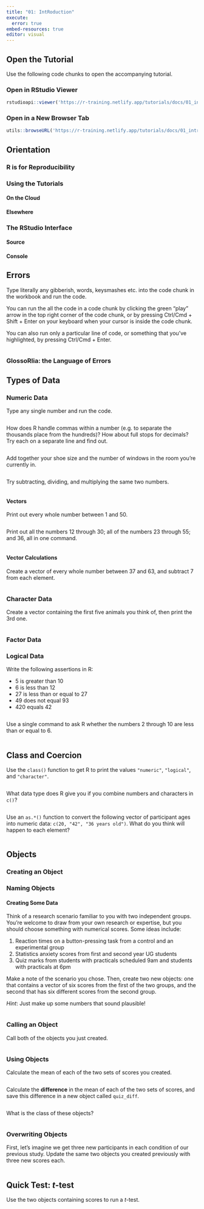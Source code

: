```yaml
---
title: "01: IntRoduction"
execute:
  error: true
embed-resources: true
editor: visual
---
```


## Open the Tutorial

Use the following code chunks to open the accompanying tutorial.

### Open in RStudio Viewer

```r
rstudioapi::viewer('https://r-training.netlify.app/tutorials/docs/01_intro')
```

### Open in a New Browser Tab

```r
utils::browseURL('https://r-training.netlify.app/tutorials/docs/01_intro')
```

## Orientation

### R is for Reproducibility

### Using the Tutorials

#### On the Cloud

#### Elsewhere

### The RStudio Interface

#### Source

#### Console

## Errors

Type literally any gibberish, words, keysmashes etc. into the code chunk in the workbook and run the code.

You can run the all the code in a code chunk by clicking the green "play" arrow in the top right corner of the code chunk, or by pressing Ctrl/Cmd + Shift + Enter on your keyboard when your cursor is inside the code chunk.

You can also run only a particular line of code, or something that you've highlighted, by pressing Ctrl/Cmd + Enter.

```r

```

### GlossoRlia: the Language of Errors

## Types of Data

### Numeric Data

Type any single number and run the code.

```r

```

How does R handle commas within a number (e.g. to separate the thousands place from the hundreds)? How about full stops for decimals? Try each on a separate line and find out.

```r

```

Add together your shoe size and the number of windows in the room you're currently in.

```r

```

Try subtracting, dividing, and multiplying the same two numbers.

```r

```

#### Vectors {#vectors}

Print out every whole number between 1 and 50.

```r

```

Print out all the numbers 12 through 30; all of the numbers 23 through 55; and 36, all in one command.

```r

```

#### Vector Calculations

Create a vector of every whole number between 37 and 63, and subtract 7 from each element.

```r

```

### Character Data

Create a vector containing the first five animals you think of, then print the 3rd one.

```r

```

### Factor Data

### Logical Data

Write the following assertions in R:

-   5 is greater than 10
-   6 is less than 12
-   27 is less than or equal to 27
-   49 does not equal 93
-   420 equals 42

```r

```

Use a single command to ask R whether the numbers 2 through 10 are less than or equal to 6.

```r

```

## Class and Coercion

Use the `class()` function to get R to print the values `"numeric"`, `"logical"`, and `"character"`.

```r

```

What data type does R give you if you combine numbers and characters in `c()`?

```r

```

Use an `as.*()` function to convert the following vector of participant ages into numeric data: `c(20, "42", "36 years old")`. What do you think will happen to each element?

```r

```

## Objects

### Creating an Object

### Naming Objects

#### Creating Some Data

Think of a research scenario familiar to you with two independent groups. You're welcome to draw from your own research or expertise, but you should choose something with numerical scores. Some ideas include:

1.  Reaction times on a button-pressing task from a control and an experimental group
2.  Statistics anxiety scores from first and second year UG students
3.  Quiz marks from students with practicals scheduled 9am and students with practicals at 6pm

Make a note of the scenario you chose. Then, create two new objects: one that contains a vector of six scores from the first of the two groups, and the second that has six different scores from the second group.

*Hint*: Just make up some numbers that sound plausible!

```r

```

### Calling an Object

Call both of the objects you just created.

```r

```

### Using Objects

Calculate the mean of each of the two sets of scores you created.

```r

```

Calculate the **difference** in the mean of each of the two sets of scores, and save this difference in a new object called `quiz_diff`.

```r

```

What is the class of these objects?

```r

```

### Overwriting Objects

First, let's imagine we get three new participants in each condition of our previous study. Update the same two objects you created previously with three new scores each.

```r

```

## Quick Test: *t*-test

Use the two objects containing scores to run a *t*-test.

```r

```
